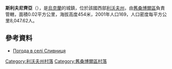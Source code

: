 {{coord|49|30|26|N|22|52|9|E|scale:100000|display=title}}

'''斯利夫尼齊亞'''（{{lang-uk|Сливниця}}），是[[烏克蘭|烏克蘭]]的城鎮，位於該國西部[[利沃夫州|利沃夫州]]，由[[舊桑博爾區|舊桑博爾區]]負責管轄，面積0.02平方公里，海拔高度454米，2001年人口169，人口密度每平方公里8,047.62人。

==參考資料==
* [http://weather.in.ua/ua/l'vovskaja/24090 Погода в селі Сливниця] {{Wayback|url=http://weather.in.ua/ua/l%27vovskaja/24090 |date=20160305092818 }}

[[Category:利沃夫州村落|Category:利沃夫州村落]]
[[Category:舊桑博爾區村落|Category:舊桑博爾區村落]]


{{Lviv-geo-stub}}